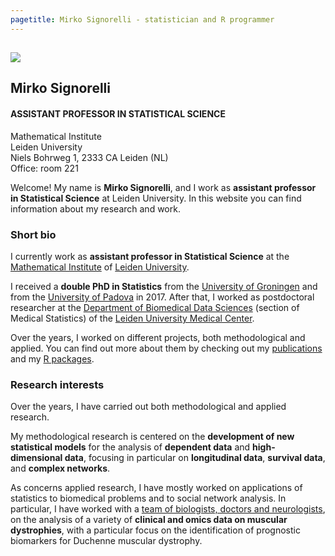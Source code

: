 ---
pagetitle: Mirko Signorelli - statistician and R programmer
---

##

<div class="jumbotron fp-jumbo">
<div class="row">
<div class="col-12 col-md-6 go-away-p-margin">
<img src="images/mirkosignorelli.jpg" class="img-responsive" />
</div>
<div class="col-12 col-md-6" style="margin-top: 10px;">
## Mirko Signorelli

#### ASSISTANT PROFESSOR IN STATISTICAL SCIENCE

Mathematical Institute  
Leiden University  
Niels Bohrweg 1, 2333 CA Leiden (NL)  
Office: room 221

</div>
</div>
</div>

Welcome! My name is **Mirko Signorelli**, and I work as **assistant professor in Statistical Science** at Leiden University. In this website you can find information about my research and work.

### Short bio

I currently work as **assistant professor in Statistical Science** at the [Mathematical Institute](https://www.universiteitleiden.nl/en/science/mathematics) of [Leiden University](https://www.universiteitleiden.nl/en/about-us).

I received a **double PhD in Statistics** from the [University of Groningen](https://www.rug.nl) and from the [University of Padova](https://www.unipd.it/en/) in 2017. After that, I worked as postdoctoral researcher at the [Department of Biomedical Data Sciences](https://www.lumc.nl/org/bds/?setlanguage=English&setcountry=en) (section of Medical Statistics) of the [Leiden University Medical Center](https://www.lumc.nl/research/introduction).


Over the years, I worked on different projects, both methodological and applied. You can find out more about them by checking out my [publications](publications.html) and my [R packages](r.html).

### Research interests

Over the years, I have carried out both methodological and applied research.

My methodological research is centered on the **development of new statistical models** for the analysis of **dependent data** and **high-dimensional data**, focusing in particular on **longitudinal data**, **survival data**, and **complex networks**. 

As concerns applied research, I have mostly worked on applications of statistics to biomedical problems and to social network analysis. In particular, I have worked with a [team of biologists, doctors and neurologists](https://www.spierziektencentrum.nl/location/lumc/), on the analysis of a variety of **clinical and omics data on muscular dystrophies**, with a particular focus on the identification of prognostic biomarkers for Duchenne muscular dystrophy.

</section>
